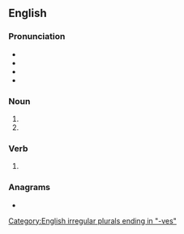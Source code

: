 ==English==

===Pronunciation===
* {{IPA|en|/liːvz/}}
* {{audio|en|en-us-leaves.ogg|Audio (US)}}
* {{audio|en|LL-Q1860 (eng)-Back ache-leaves.wav|Audio (GB)}}
* {{rhymes|en|iːvz|s=1}}

===Noun===
{{head|en|noun form}}

# {{plural of|en|leaf}}
# {{plural of|en|leave}}

===Verb===
{{head|en|verb form}}

# {{en-third-person singular of|leave}}

===Anagrams===
* {{anagrams|en|a=aeelsv|Veales|salvee|sleave|veales}}

[[Category:English irregular plurals ending in "-ves"]]